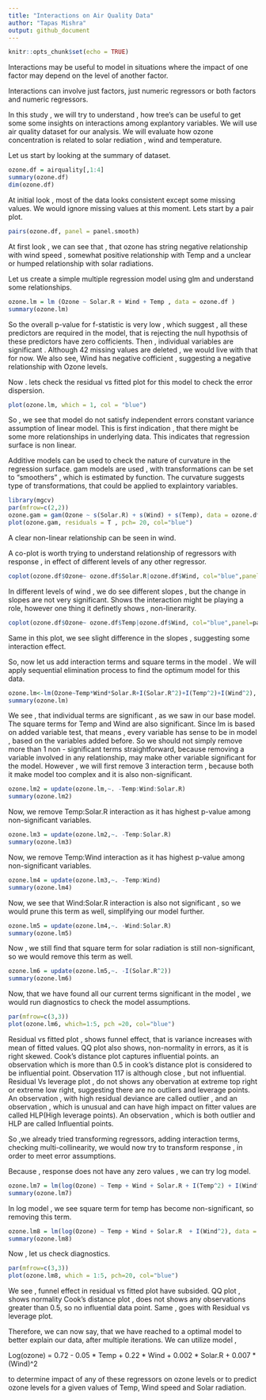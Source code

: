 ```yaml
---
title: "Interactions on Air Quality Data"
author: "Tapas Mishra"
output: github_document
---
```


```r
knitr::opts_chunk$set(echo = TRUE)
```

Interactions may be useful to model in situations where the impact of one factor may depend on the level of another factor.

Interactions can involve just factors, just numeric regressors or both factors and numeric regressors.

In this study , we will try to understand , how tree's can be useful to get some some insights on interactions among explantory variables. We will use air quality dataset for our analysis. We will evaluate how ozone concentration is related to solar rediation , wind and temperature.

Let us start by looking at the summary of dataset.
```r
ozone.df = airquality[,1:4]
summary(ozone.df)
dim(ozone.df)
```
At initial look , most of the data looks consistent except some missing values. We would ignore missing values at this moment. Lets start by a pair plot.


```r
pairs(ozone.df, panel = panel.smooth)
```

At first look , we can see that , that ozone has string negative relationship with wind speed , somewhat positive relationship with Temp and a unclear or humped relationship with solar radiations.

Let us create a simple multiple regression model using glm and understand some relationships.

```r
ozone.lm = lm (Ozone ~ Solar.R + Wind + Temp , data = ozone.df )
summary(ozone.lm)
```

So the overall p-value for f-statistic is very low , which suggest , all these predictors are required in the model, that is rejecting the null hypothsis of these predictors have zero cofficients. 
Then , individual variables are significant . Although 42 missing values are deleted , we would live with that for now.
We also see, Wind has negative cofficient , suggesting a negative relationship with Ozone levels.

Now . lets check the residual vs fitted plot for this model to check the error dispersion.
```r
plot(ozone.lm, which = 1, col = "blue")
```

So , we see that model do not satisfy independent errors constant variance assumption of linear model. This is first indication , that there might be some more relationships in underlying data. This indicates that regression surface is non linear.

Additive models can be used to check the nature of curvature in the regression surface. gam models are used , with transformations can be set to "smoothers" , which is estimated by function. The curvature suggests type of transformations, that could be applied to explaintory variables.

```r
library(mgcv)
par(mfrow=c(2,2)) 
ozone.gam = gam(Ozone ~ s(Solar.R) + s(Wind) + s(Temp), data = ozone.df)
plot(ozone.gam, residuals = T , pch= 20, col="blue")


```

A clear non-linear relationship can be seen in wind.


A co-plot is worth trying to understand relationship of regressors with response , in effect of different levels of any other regressor.

```r


coplot(ozone.df$Ozone~ ozone.df$Solar.R|ozone.df$Wind, col="blue",panel=panel.smooth, row=1)

```

In different levels of wind , we do see different slopes , but the change in slopes are not very significant. Shows the interaction might be playing a role, however one thing it definetly shows , non-linerarity.

```r
coplot(ozone.df$Ozone~ ozone.df$Temp|ozone.df$Wind, col="blue",panel=panel.smooth, row=1)
```

Same in this plot, we see slight difference in the slopes , suggesting some interaction effect.



So, now let us add interaction terms and square terms in the model . We will apply sequential elimination process to find the optimum model for this data.

```r
ozone.lm<-lm(Ozone~Temp*Wind*Solar.R+I(Solar.R^2)+I(Temp^2)+I(Wind^2), data = ozone.df)
summary(ozone.lm) 
```

We see , that individual terms are significant , as we saw in our base model. The square terms for Temp and Wind are also significant. Since lm is based on added variable test, that means , every variable has sense to be in model , based on the variables added before. So we should not simply remove more than 1 non - significant terms straightforward, because removing a variable involved in any relationship, may make other variable significant for the model. However , we will first remove 3 interaction term , because both it make model too complex and it is also non-significant.

```r
ozone.lm2 = update(ozone.lm,~. -Temp:Wind:Solar.R) 
summary(ozone.lm2)
```

Now, we remove Temp:Solar.R interaction as it has highest p-value among non-significant variables.

```r
ozone.lm3 = update(ozone.lm2,~. -Temp:Solar.R) 
summary(ozone.lm3)
```

Now, we remove Temp:Wind interaction as it has highest p-value among non-significant variables.


```r
ozone.lm4 = update(ozone.lm3,~. -Temp:Wind) 
summary(ozone.lm4)
```

Now, we see that Wind:Solar.R interaction is also not significant , so we would prune this term as well, simplifying our model further.

```r
ozone.lm5 = update(ozone.lm4,~. -Wind:Solar.R) 
summary(ozone.lm5)
```

Now , we still find that square term for solar radiation is still non-significant, so we would remove this term as well.
```r
ozone.lm6 = update(ozone.lm5,~. -I(Solar.R^2)) 
summary(ozone.lm6)
```

Now, that we have found all our current terms significant in the model , we would run diagnostics to check the model assumptions.
```r
par(mfrow=c(3,3))
plot(ozone.lm6, which=1:5, pch =20, col="blue")
```
Residual vs fitted plot , shows funnel effect, that is variance increases with mean of fitted values. QQ plot also shows, non-normality in errors, as it is right skewed. Cook's distance plot captures influential points. an observation which is more than 0.5 in cook's distance plot is considered to be influential point. Observation 117 is although close , but not influential. Residual Vs leverage plot , do not shows any obervation at extreme top right or extreme low right, suggesting there are no outliers and leverage points. An observation , with high residual deviance are called outlier , and an observation , which is unusual and can have high impact on fitter values are called HLP(High leverage points). An observation , which is both outlier and HLP are called Influential points.

So ,we already tried transforming regressors, adding interaction terms, checking multi-collinearity,  we would now try to transform response , in order to meet error assumptions.

Because , response does not have any zero values , we can try log model.

```r
ozone.lm7 = lm(log(Ozone) ~ Temp + Wind + Solar.R + I(Temp^2) + I(Wind^2), data = ozone.df)
summary(ozone.lm7) 

```
In log model , we see square term for temp has become non-significant, so removing this term.


```r
ozone.lm8 = lm(log(Ozone) ~ Temp + Wind + Solar.R  + I(Wind^2), data = ozone.df)
summary(ozone.lm8)
```

Now , let us check diagnostics.

```r
par(mfrow=c(3,3)) 
plot(ozone.lm8, which = 1:5, pch=20, col="blue")
```

We see , funnel effect in residual vs fitted plot have subsided.
QQ plot , shows normality 
Cook's distance plot , does not shows any observations greater than 0.5, so no influential data point.
Same , goes with Residual vs leverage plot.

Therefore, we can now say, that we have reached to a optimal model to better explain our data, after multiple iterations.
We can utilize model , 

Log(ozone) = 0.72 - 0.05 * Temp + 0.22 * Wind + 0.002 * Solar.R + 0.007 * (Wind)^2

to determine impact of any of these regressors on ozone levels or to predict ozone levels for a given values of Temp, Wind speed and Solar radiation.